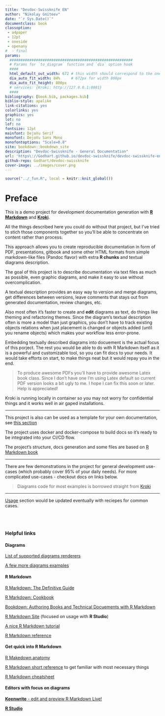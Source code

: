 ```yaml
---
title: "Devdoc-Swissknife EN"
author: "Nikolay Gniteev"
date: "`r Sys.Date()`"
documentclass: book
classoption:
 - a4paper
 - 12pt
 - oneside
 - openany
#  - final
params:
  ########################################################
  # Params for `to_diagram` function and `dia` option hook
  ####
  html_default_out_width: 672 # this width should correspond to the one that is set with your HTML output
  dia_auto_fit_width: 84%     # 672px for width 800px
  dia_auto_fit_height: 800px
  # services: {Kroki: http://127.0.0.1:8081}
  ####
bibliography: [book.bib, packages.bib]
biblio-style: apalike
link-citations: yes
colorlinks: yes
graphics: yes
lot: no
lof: no
fontsize: 12pt
mainfont: DejaVu Serif
monofont: DejaVu Sans Mono
monofontoptions: "Scale=0.8"
site: bookdown::bookdown_site
description: "Devdoc-Swissknife - General Documentation"
url: 'https\://Godhart.github.io/devdoc-swissknife/devdoc-swissknife-en/'
github-repo: Godhart/devdoc-swissknife
cover-image: ../images/cover.png
---
```


```r
source("../_fun.R", local = knitr::knit_global())
```

# Preface {-}

This is a demo project for development documentation generation with
[**R Markdown**](https://rmarkdown.rstudio.com/) and [**Kroki**](https://kroki.io/).

All the things described here you could do without that project, but I've tried to stich
those components together so you'll be able to concentrate on content rather than process.

This approach allows you to create reproducible documentation in form of PDF, presentations, gitbook
and some other HTML formats from simple markdown-like files (Pandoc flavor) with extra **R chunks** and textual diagrams description.

The goal of this project is to describe documentation via text files as much as possible, even graphic diagrams,
and make it easy to use without overcomplication.

A textual description provides an easy way to version and merge diagrams, get differences between versions, leave comments that
stays out from generated documentation, review changes, etc.

Also most often it's faster to create and **edit** diagrams as text, do things like theming and refactoring themes.
Since the diagram's textual description often is more a model than just graphics, you don't have to track existing objects
relations when just placement is changed or objects added (until you rename objects) which makes your workflow less error-prone.

Embedding textually described diagrams into docuement is the actual focus of this porject. The rest you would be able to do with
R Markdown itself as it is a powerful and customizable tool, so you can fit docs to your needs. It would take efforts on start,
to make things neat but it would repay you in the end.

> To produce awesome PDFs you'll have to provide awesome Latex book class.
> Since I don't have one I'm using Latex default so current PDF version looks a bit ugly to me.
> I hope I can fix this soon or later. Help is appreciated!

Kroki is running locally in container so you may not worry for confidential things and it works well
in air gaped installations.

---

This project is also can be used as a template for your own documentation, see [this section](#template)

The project uses docker and docker-compose to build docs so it's ready to be integrated into your CI/CD flow.

The project's structure, docs generation and some files are based on [R Markdown book](https://github.com/rstudio/rmarkdown-book)

---

There are few demonstrations in the project for general development use-cases (which probably cover 95% of your daily needs).
For more complicated use-cases - checkout docs on links below.

> Diagrams code for most examples is borrowed straight from [Kroki](https://kroki.io/examples.html)

---

[Usage](#usage) section would be updated eventually with reciepes for common cases.

\
\


### Helpful links {-}

#### Diagrams {-}

[List of supported diagrams renderers](https://kroki.io/#support)

[A few more diagrams examples](https://kroki.io/examples.html)

#### R Markdown {-}

[R Markdown: The Definitive Guide](https://bookdown.org/yihui/rmarkdown/)

[R Markdown: Cookbook](https://bookdown.org/yihui/rmarkdown-cookbook/)

[Bookdown: Authoring Books and Technical Docuements with R Markdown](https://bookdown.org/yihui/bookdown/)

[R Markdown Site](https://rmarkdown.rstudio.com/lesson-1.html)
(focused on usage with **R Studio**)

[A nice R Markdown tutorial](https://rmd4sci.njtierney.com/)

[R Markdown reference](https://rmarkdown.rstudio.com/docs/reference/index.html)

#### Get quick into R Markdown {-}

[R Makedown anatomy](https://intro2r.com/r-markdown-anatomy.html)

[R Markdown short reference](https://www.rstudio.com/wp-content/uploads/2015/03/rmarkdown-reference.pdf)
to get familiar with most necessary things

[R Markdown cheatsheet](https://raw.githubusercontent.com/rstudio/cheatsheets/master/rmarkdown.pdf)

#### Editors with focus on diagrams {-}

[**Keenwrite** - edit and preview R Markdown Live!](https://github.com/DaveJarvis/keenwrite)

[**R Studio**](https://www.rstudio.com/)

<!-- TODO: VS Code with plugins
https://marketplace.visualstudio.com/items?itemName=asciidoctor.asciidoctor-vscode
 -->
